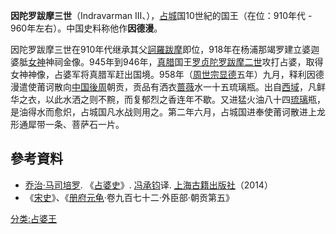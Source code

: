 '''因陀罗跋摩三世'''（Indravarman III、{{bd|？||？}}），[[占城|占城]]国10世紀的国王（在位：910年代 - 960年左右）。中国史料称他作'''因德漫'''。

因陀罗跋摩三世在910年代继承其父[[訶羅跋摩|訶羅跋摩]]即位，918年在杨浦那竭罗建立婆迦婆胝[[女神|女神]]神祠金像。945年到946年，[[真腊|真腊]]国王[[罗贞陀罗跋摩二世|罗贞陀罗跋摩二世]]攻打占婆，取得女神神像，占婆军将真腊军赶出国境。958年（[[周世宗|周世宗]][[显德|显德]]五年）九月，释利因德漫遣使莆诃散向[[中国|中国]][[後周|後周]]朝贡，贡品有洒衣[[蔷薇|蔷薇]]水一十五琉璃瓶。出自[[西域|西域]]，凡鲜华之衣，以此水洒之则不黦，而复郁烈之香连年不歇。又进猛火油八十四[[琉璃|琉璃]]瓶，是油得水而愈炽，占城国凡水战则用之。第二年六月，占城国进奉使莆诃散进上龙形通犀带一条、菩萨石一片。 

==參考資料==
*[[乔治·马司培罗|乔治·马司培罗]]. 《[[占婆史|占婆史]]》. [[冯承钧|冯承钧]]译. [[上海古籍出版社|上海古籍出版社]]（2014）
*《[[宋史|宋史]]》、《[[册府元龟|册府元龟]]·卷九百七十二·外臣部·朝贡第五》
{{start box}}
{{s-before|[[诃罗跋摩|诃罗跋摩]]}}
{{s-title|[[占城|占城]]第七王朝第2代王|910年代—960年左右}}
{{s-after|[[阇耶因陀罗跋摩一世|阇耶因陀罗跋摩一世]]}}
{{end box}}
{{占婆君主}}
[[分类:占婆王|分类:占婆王]]